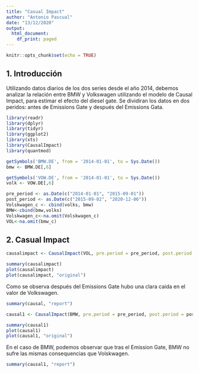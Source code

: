 ---
title: "Casual Impact"
author: "Antonio Pascual"
date: "13/12/2020"
output:
  html_document:
    df_print: paged
---

```{r setup, include=FALSE}
knitr::opts_chunk$set(echo = TRUE)
```
## 1. Introducción
Utilizando datos diarios de los dos series desde el año 2014, debemos analizar la relación entre BMW y Volkswagen utilizando el modelo de Causal Impact, para estimar el efecto del diesel gate.
Se dividiran los datos en dos peridos: antes de Emissions Gate y después del Emissions Gata.

```{r, echo=FALSE, warning=FALSE, message=FALSE}
library(readr)
library(dplyr)
library(tidyr)
library(ggplot2)
library(xts)
library(CausalImpact)
library(quantmod)
```

```{r, echo=FALSE, warning=FALSE, message=FALSE}
getSymbols('BMW.DE', from = '2014-01-01', to = Sys.Date())
bmw <- BMW.DE[,6]

getSymbols('VOW.DE', from = '2014-01-01', to = Sys.Date())
volk <- VOW.DE[,6]

```

```{r, echo=FALSE, warning=FALSE, message=FALSE}
pre_period <- as.Date(c("2014-01-01", "2015-09-01"))
post_period <- as.Date(c("2015-09-02", "2020-12-06"))
Volskwagen_c <- cbind(volks, bmw)
BMW<-cbind(bmw,volks)
Volskwagen_c<-na.omit(Volskwagen_c)
VOL<-na.omit(bmw_c)
```

## 2. Casual Impact
```{r , echo=FALSE, warning=FALSE, message=FALSE}
causalimpact <- CausalImpact(VOL, pre.period = pre_period, post.period = post_period)
```

```{r , echo=FALSE, warning=FALSE, message=FALSE}
summary(causalimpact)
plot(causalimpact)
plot(causalimpact, "original")
```
Como se observa después del Emissions Gate hubo una clara caida en el valor de Volkswagen.

```{r , echo=FALSE, warning=FALSE, message=FALSE}

summary(causal, "report")
```

```{r}
causal1 <- CausalImpact(BMW, pre.period = pre_period, post.period = post_period)
```
```{r}
summary(causal1)
plot(causal1)
plot(causal1, "original")
```

En el caso de BMW, podemos observar que tras el Emission Gate, BMW no sufre las mismas consequencias que Volskwagen. 
```{r}
summary(causal1, "report")
```

